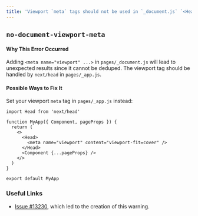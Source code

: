 ```yaml
---
title: 'Viewport `meta` tags should not be used in `_document.js` `<Head>`'
---
```


## `no-document-viewport-meta`

#### Why This Error Occurred

Adding `<meta name="viewport" ...>` in `pages/_document.js` will lead to unexpected results since it cannot be deduped.
The viewport tag should be handled by `next/head` in `pages/_app.js`.

#### Possible Ways to Fix It

Set your viewport `meta` tag in `pages/_app.js` instead:

```tsx filename="pages/_app.js"
import Head from 'next/head'

function MyApp({ Component, pageProps }) {
  return (
    <>
      <Head>
        <meta name="viewport" content="viewport-fit=cover" />
      </Head>
      <Component {...pageProps} />
    </>
  )
}

export default MyApp
```

### Useful Links

- [Issue #13230](https://github.com/vercel/next.js/issues/13230), which led to the creation of this warning.
